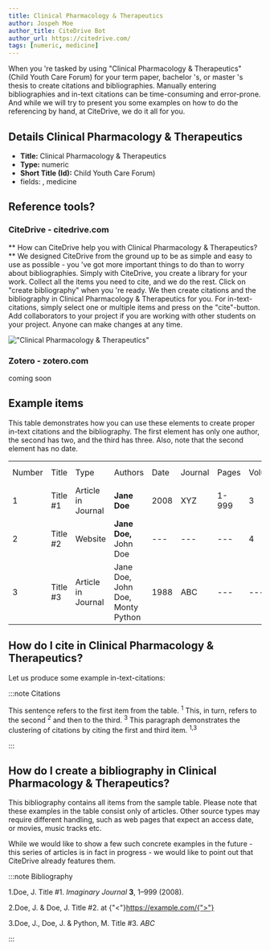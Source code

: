 ```yaml
---
title: Clinical Pharmacology & Therapeutics
author: Jospeh Moe
author_title: CiteDrive Bot
author_url: https://citedrive.com/
tags: [numeric, medicine]
---
```


When you 're tasked by using "Clinical Pharmacology & Therapeutics" (Child Youth Care Forum) for your term paper, bachelor 's, or master 's thesis to create citations and bibliographies.
Manually entering bibliographies and in-text citations can be time-consuming and error-prone. And while we will try to present you some examples on how to do the referencing by hand, at CiteDrive, we do it all for you.

## Details  Clinical Pharmacology & Therapeutics
* **Title:** Clinical Pharmacology & Therapeutics
* **Type:** numeric
* **Short Title (Id):** Child Youth Care Forum)
* fields: , medicine

## Reference tools?
### CiteDrive - citedrive.com
** How can CiteDrive help you with Clinical Pharmacology & Therapeutics? **
We designed CiteDrive from the ground up to be as simple and easy to use as possible - you 've got more important things to do than to worry about bibliographies. Simply with CiteDrive, you create a library for your work. Collect all the items you need to cite, and we do the rest. Click on "create bibliography" when you 're ready. We then create citations and the bibliography in Clinical Pharmacology & Therapeutics for you. For in-text-citations, simply select one or multiple items and press on the "cite"-button. Add collaborators to your project if you are working with other students on your project. Anyone can make changes at any time.


!["Clinical Pharmacology & Therapeutics"](images/clinical-pharmacology-and-therapeutics.svg "Choose Clinical Pharmacology & Therapeutics in the CiteDrive App")

### Zotero - zotero.com

coming soon

## Example items

This table demonstrates how you can use these elements to create proper in-text citations and the bibliography. The first element has only one author, the second has two, and the third has three. Also, note that the second element has no date.


<table>
  <tr>
   <td>Number
   </td>
   <td>Title
   </td>
   <td>Type
   </td>
   <td>Authors
   </td>
   <td>Date
   </td>
   <td>Journal
   </td>
   <td>Pages
   </td>
   <td>Volume
   </td>
   <td>Issue
   </td>
   <td>Access Date
   </td>
  </tr>
  <tr>
   <td>1
   </td>
   <td>Title #1
   </td>
   <td>Article in Journal
   </td>
   <td><strong>Jane Doe</strong>
   </td>
   <td>2008
   </td>
   <td>XYZ
   </td>
   <td>1-999
   </td>
   <td>3
   </td>
   <td>2
   </td>
   <td>--
   </td>
  </tr>
  <tr>
   <td>
2
   </td>
   <td>Title #2
   </td>
   <td>Website
   </td>
   <td><strong>Jane Doe, </strong>John Doe
   </td>
   <td>---
   </td>
   <td>---
   </td>
   <td>---
   </td>
   <td>4
   </td>
   <td>---
   </td>
   <td>2020-05-01
   </td>
  </tr>
  <tr>
   <td>3
   </td>
   <td>Title #3
   </td>
   <td>Article in Journal
   </td>
   <td>Jane Doe, John Doe, Monty Python
   </td>
   <td>1988
   </td>
   <td>ABC
   </td>
   <td>---
   </td>
   <td>---
   </td>
   <td>16
   </td>
   <td>---
   </td>
  </tr>
</table>



## How do I cite in  Clinical Pharmacology & Therapeutics?

Let us produce some example in-text-citations:

:::note Citations


This sentence refers to the first item from the table. <sup>1</sup> This, in turn, refers to the second <sup>2</sup>
and then to the third.  <sup>3</sup>
This paragraph demonstrates the clustering of citations by citing the first and third item. <sup>1,3</sup>

:::

## How do I create a bibliography in Clinical Pharmacology & Therapeutics?

This bibliography contains all items from the sample table. Please note that these examples in the table consist only of articles. Other source types may require different handling, such as web pages that expect an access date, or movies, music tracks etc.

While we would like to show a few such concrete examples in the future - this series of articles is in fact in progress - we would like to point out that CiteDrive already features them.

:::note Bibliography

1.Doe, J. Title #1. <i>Imaginary Journal</i> <b>3</b>, 1–999 (2008).

2.Doe, J. &amp; Doe, J. Title #2. at {"<"}https://example.com/{">"}

3.Doe, J., Doe, J. &amp; Python, M. Title #3. <i>ABC</i> 



:::


        